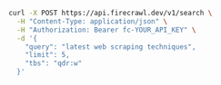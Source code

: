 ```bash cURL
curl -X POST https://api.firecrawl.dev/v1/search \
  -H "Content-Type: application/json" \
  -H "Authorization: Bearer fc-YOUR_API_KEY" \
  -d '{
    "query": "latest web scraping techniques",
    "limit": 5,
    "tbs": "qdr:w"
  }'
``` 